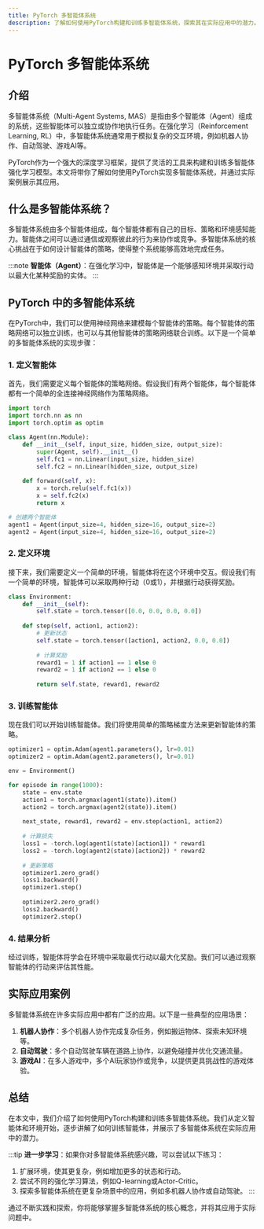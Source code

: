 ```yaml
---
title: PyTorch 多智能体系统
description: 了解如何使用PyTorch构建和训练多智能体系统，探索其在实际应用中的潜力。
---
```


# PyTorch 多智能体系统

## 介绍

多智能体系统（Multi-Agent Systems, MAS）是指由多个智能体（Agent）组成的系统，这些智能体可以独立或协作地执行任务。在强化学习（Reinforcement Learning, RL）中，多智能体系统通常用于模拟复杂的交互环境，例如机器人协作、自动驾驶、游戏AI等。

PyTorch作为一个强大的深度学习框架，提供了灵活的工具来构建和训练多智能体强化学习模型。本文将带你了解如何使用PyTorch实现多智能体系统，并通过实际案例展示其应用。

## 什么是多智能体系统？

多智能体系统由多个智能体组成，每个智能体都有自己的目标、策略和环境感知能力。智能体之间可以通过通信或观察彼此的行为来协作或竞争。多智能体系统的核心挑战在于如何设计智能体的策略，使得整个系统能够高效地完成任务。

:::note
**智能体（Agent）**：在强化学习中，智能体是一个能够感知环境并采取行动以最大化某种奖励的实体。
:::

## PyTorch 中的多智能体系统

在PyTorch中，我们可以使用神经网络来建模每个智能体的策略。每个智能体的策略网络可以独立训练，也可以与其他智能体的策略网络联合训练。以下是一个简单的多智能体系统的实现步骤：

### 1. 定义智能体

首先，我们需要定义每个智能体的策略网络。假设我们有两个智能体，每个智能体都有一个简单的全连接神经网络作为策略网络。

```python
import torch
import torch.nn as nn
import torch.optim as optim

class Agent(nn.Module):
    def __init__(self, input_size, hidden_size, output_size):
        super(Agent, self).__init__()
        self.fc1 = nn.Linear(input_size, hidden_size)
        self.fc2 = nn.Linear(hidden_size, output_size)
    
    def forward(self, x):
        x = torch.relu(self.fc1(x))
        x = self.fc2(x)
        return x

# 创建两个智能体
agent1 = Agent(input_size=4, hidden_size=16, output_size=2)
agent2 = Agent(input_size=4, hidden_size=16, output_size=2)
```

### 2. 定义环境

接下来，我们需要定义一个简单的环境，智能体将在这个环境中交互。假设我们有一个简单的环境，智能体可以采取两种行动（0或1），并根据行动获得奖励。

```python
class Environment:
    def __init__(self):
        self.state = torch.tensor([0.0, 0.0, 0.0, 0.0])
    
    def step(self, action1, action2):
        # 更新状态
        self.state = torch.tensor([action1, action2, 0.0, 0.0])
        
        # 计算奖励
        reward1 = 1 if action1 == 1 else 0
        reward2 = 1 if action2 == 1 else 0
        
        return self.state, reward1, reward2
```

### 3. 训练智能体

现在我们可以开始训练智能体。我们将使用简单的策略梯度方法来更新智能体的策略。

```python
optimizer1 = optim.Adam(agent1.parameters(), lr=0.01)
optimizer2 = optim.Adam(agent2.parameters(), lr=0.01)

env = Environment()

for episode in range(1000):
    state = env.state
    action1 = torch.argmax(agent1(state)).item()
    action2 = torch.argmax(agent2(state)).item()
    
    next_state, reward1, reward2 = env.step(action1, action2)
    
    # 计算损失
    loss1 = -torch.log(agent1(state)[action1]) * reward1
    loss2 = -torch.log(agent2(state)[action2]) * reward2
    
    # 更新策略
    optimizer1.zero_grad()
    loss1.backward()
    optimizer1.step()
    
    optimizer2.zero_grad()
    loss2.backward()
    optimizer2.step()
```

### 4. 结果分析

经过训练，智能体将学会在环境中采取最优行动以最大化奖励。我们可以通过观察智能体的行动来评估其性能。

## 实际应用案例

多智能体系统在许多实际应用中都有广泛的应用。以下是一些典型的应用场景：

1. **机器人协作**：多个机器人协作完成复杂任务，例如搬运物体、探索未知环境等。
2. **自动驾驶**：多个自动驾驶车辆在道路上协作，以避免碰撞并优化交通流量。
3. **游戏AI**：在多人游戏中，多个AI玩家协作或竞争，以提供更具挑战性的游戏体验。

## 总结

在本文中，我们介绍了如何使用PyTorch构建和训练多智能体系统。我们从定义智能体和环境开始，逐步讲解了如何训练智能体，并展示了多智能体系统在实际应用中的潜力。

:::tip
**进一步学习**：如果你对多智能体系统感兴趣，可以尝试以下练习：
1. 扩展环境，使其更复杂，例如增加更多的状态和行动。
2. 尝试不同的强化学习算法，例如Q-learning或Actor-Critic。
3. 探索多智能体系统在更复杂场景中的应用，例如多机器人协作或自动驾驶。
:::

通过不断实践和探索，你将能够掌握多智能体系统的核心概念，并将其应用于实际问题中。